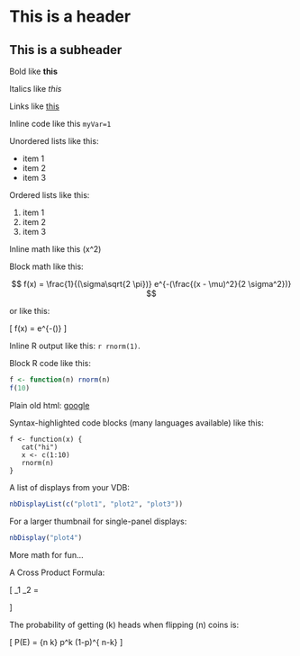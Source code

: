 

# This is a header

## This is a subheader

Bold like **this**

Italics like *this*

Links like [this](http://www.google.com)

Inline code like this `myVar=1`

Unordered lists like this:

- item 1
- item 2
- item 3

Ordered lists like this:

1. item 1
2. item 2
3. item 3

Inline math like this \(x^2\)

<!-- or like this $x^2$ -->

Block math like this:

$$
f(x) = \frac{1}{(\sigma\sqrt{2 \pi})} e^{-(\frac{(x - \mu)^2}{2 \sigma^2})}
$$

or like this:

\[
f(x) = \frac{1}{(\sigma\sqrt{2 \pi})} e^{-(\frac{(x - \mu)^2}{2 \sigma^2})}
\]

Inline R output like this: `r rnorm(1)`.

Block R code like this:

```r
f <- function(n) rnorm(n)
f(10)
```

<!-- Plots like this:

```r
plot(1:10)
```
 -->

Plain old html:
<a href="http://google.com">google</a>

Syntax-highlighted code blocks (many languages available) like this:

<pre><code class="r">f <- function(x) {
   cat("hi")
   x <- c(1:10)
   rnorm(n)
}</code></pre>

A list of displays from your VDB:

```r
nbDisplayList(c("plot1", "plot2", "plot3"))
```

For a larger thumbnail for single-panel displays:

```r
nbDisplay("plot4")
```

More math for fun...

A Cross Product Formula:

\[
  \mathbf{V}_1 \times \mathbf{V}_2 =
   \begin{vmatrix}
    \mathbf{i} & \mathbf{j} & \mathbf{k} \\
    \frac{\partial X}{\partial u} & \frac{\partial Y}{\partial u} & 0 \\
    \frac{\partial X}{\partial v} & \frac{\partial Y}{\partial v} & 0 \\
   \end{vmatrix}
\]

The probability of getting \(k\) heads when flipping \(n\) coins is:

\[ P(E) = {n \choose k} p^k (1-p)^{ n-k} \]


